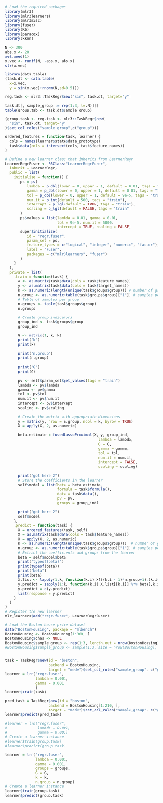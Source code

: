 ```r
# Load the required packages
library(mlr3)
library(mlr3learners)
library(mlr3misc)
library(fuser)
library(R6)
library(paradox)
library(kknn)
```

```r
N <- 300
abs.x <- 20
set.seed(1)
x.vec <- runif(N, -abs.x, abs.x)
str(x.vec)

library(data.table)
(task.dt <- data.table(
  x=x.vec,
  y = sin(x.vec)+rnorm(N,sd=0.5)))

reg.task <- mlr3::TaskRegr$new("sin", task.dt, target="y")

task.dt[, sample_group := rep(1:3, l=.N)][]
table(group.tab <- task.dt$sample_group)

(group.task <- reg.task <- mlr3::TaskRegr$new(
  "sin", task.dt, target="y"
)$set_col_roles("sample_group",c("group")))
```

```r
ordered_features = function(task, learner) {
  cols = names(learner$state$data_prototype)
  task$data(cols = intersect(cols, task$feature_names))
}

# Define a new learner class that inherits from LearnerRegr
LearnerRegrFuser <- R6Class("LearnerRegrFuser",
  inherit = LearnerRegr,
  public = list( 
    initialize = function() {
       ps = ps(
          lambda = p_dbl(lower = 0, upper = 1, default = 0.01, tags = "train"),
          gamma = p_dbl(lower = 0, upper = 1, default = 0.01, tags = "train"),
          tol = p_dbl(lower = 0, upper = 1, default = 9e-5, tags = "train"),
          num.it = p_int(default = 500, tags = "train"),
          intercept = p_lgl(default = TRUE, tags = "train"),
          scaling = p_lgl(default = FALSE, tags = "train")
       )
       ps$values = list(lambda = 0.01, gamma = 0.01, 
                        tol = 9e-5, num.it = 5000,
                        intercept = TRUE, scaling = FALSE)
       super$initialize(
          id = "regr.fuser",
          param_set = ps,
          feature_types = c("logical", "integer", "numeric", "factor"),
          label = "Fuser",
          packages = c("mlr3learners", "fuser")
       )
    }
  ),
  private = list(
    .train = function(task) {
      X <- as.matrix(task$data(cols = task$feature_names))
      y <- as.matrix(task$data(cols = task$target_names))
      k <- as.numeric(length(unique(task$groups$group))) # number of groups
      n.group <- as.numeric(table(task$groups$group)["1"]) # samples per group (for first group)
      # Table of samples per group
      n.groups <- table(task$groups$group)
      n.groups
      
      # Create group indicators
      group_ind <- task$groups$group
      group_ind

      G <- matrix(1, k, k) 
      print("k")
      print(k)
      
      print("n.group")
      print(n.group)
      
      print("G")
      print(G)
      
      pv <- self$param_set$get_values(tags = "train")
      lambda <- pv$lambda
      gamma <- pv$gamma
      tol <- pv$tol
      num.it <- pv$num.it
      intercept <- pv$intercept
      scaling <- pv$scaling
  
      # Create the matrix with appropriate dimensions
      y = matrix(y, nrow = n.group, ncol = k, byrow = TRUE)
      X = apply(X, 2, as.numeric)
      
      beta.estimate = fusedLassoProximal(X, y, group_ind, 
                                           lambda = lambda, 
                                           G = G, 
                                           gamma = gamma,
                                           tol = tol, 
                                           num.it = num.it,
                                           intercept = FALSE,
                                           scaling = scaling) 
      
      print("got here 2")
      # Store the coefficients in the learner
      self$model = list(beta = beta.estimate, 
                        formula = task$formula(),
                        data = task$data(),
                        pv = pv,
                        groups = group_ind)
      
      print("got here 2")
      self$model
    },
    .predict = function(task) {
      X = ordered_features(task, self)
      X = as.matrix(task$data(cols = task$feature_names))
      X = apply(X, 2, as.numeric)
      k <- as.numeric(length(unique(task$groups$group)))  # number of groups
      n.group <- as.numeric(table(task$groups$group)["1"]) # samples per group  
      # Extract the coefficients and groups from the learner
      beta = self$model$beta
      print("typeof(beta)")
      print(typeof(beta))
      print("beta")
      print(beta)
      X.list <- lapply(1:k, function(k.i) X[((k.i - 1)*n.group+1):(k.i*n.group), ])
      y.predict = sapply(1:k, function(k.i) X.list[[k.i]] %*% beta[,k.i]) 
      y.predict = c(y.predict)
      list(response = y.predict)
    }
  )
)
# Register the new learner
mlr_learners$add("regr.fuser", LearnerRegrFuser)

# Load the Boston house price dataset
data("BostonHousing", package = "mlbench")
BostonHousing <- BostonHousing[1:300, ]
BostonHousing$chas <- NULL
BostonHousing$sample_group <- rep(1:3, length.out = nrow(BostonHousing))
#BostonHousing$sample_group <- sample(1:3, size = nrow(BostonHousing), replace = TRUE)


task = TaskRegr$new(id = "boston", 
                    backend = BostonHousing, 
                    target = "medv")$set_col_roles("sample_group", c("group"))
learner = lrn("regr.fuser", 
              lambda = 0.001, 
              gamma = 0.001
              )
learner$train(task)

pred_task = TaskRegr$new(id = "boston", 
                    backend = BostonHousing[1:210, ], 
                    target = "medv")$set_col_roles("sample_group", c("group","stratum"))
learner$predict(pred_task)

#learner = lrn("regr.fuser", 
#              lambda = 0.001, 
#              gamma = 0.001)
# Create a learner instance
#learner$train(group.task)
#learner$predict(group.task)
```



```r
learner = lrn("regr.fuser", 
              lambda = 0.001, 
              gamma = 0.001, 
              groups = groups, 
              G = G,
              k = k,
              n.group = n.group)
# Create a learner instance
learner$train(group.task)
learner$predict(group.task)

```
